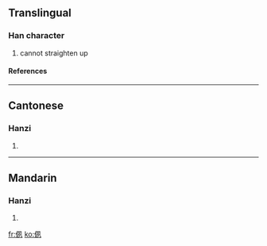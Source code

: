 ==Translingual==
===Han character===
{{Han char|rn=9|rad=人|as=06|sn=8|four=|canj=人竹弓弓 (OHNN)}}
# cannot straighten up
====References====
{{Han ref|kx=0100.050|hdz=10151.010|uh=3449|ud=13385}}

----
==Cantonese==
===Hanzi===
{{yue-hanzi|jyut=|y=chuk1}}
# {{defn|Cantonese}}

----
==Mandarin==
===Hanzi===
{{cmn-hanzi|pin=[[sù]] (su4)|wg=su<sup>4</sup>}}
# {{defn|Mandarin}}

[[fr:㑉]]
[[ko:㑉]]